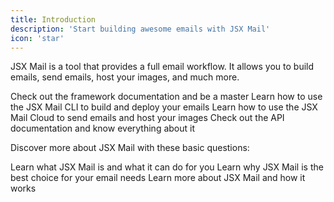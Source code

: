 ```yaml
---
title: Introduction
description: 'Start building awesome emails with JSX Mail'
icon: 'star'
---
```


JSX Mail is a tool that provides a full email workflow. It allows you to build emails, send emails, host your images, and much more.

<CardGroup cols={2}>
  <Card
    title="The framework"
    icon="code"
    href="/framework/learning/getting-started"
  >
    Check out the framework documentation and be a master
  </Card>
  <Card title="CLI" icon="terminal" href="/cli">
    Learn how to use the JSX Mail CLI to build and deploy your emails
  </Card>
  <Card title="Cloud" icon="cloud" href="/cloud">
    Learn how to use the JSX Mail Cloud to send emails and host your images
  </Card>
  <Card title="API" icon="code-branch" href="/api-reference">
    Check out the API documentation and know everything about it
  </Card>
</CardGroup>

Discover more about JSX Mail with these basic questions:

<CardGroup cols={2}>
  <Card
    title="What is JSX Mail?"
    icon="circle-question"
    href="/what-is-jsx-mail"
  >
    Learn what JSX Mail is and what it can do for you
  </Card>
  <Card
    title="Why JSX Mail?"
    icon="person-circle-question"
    href="/why-jsx-mail"
  >
    Learn why JSX Mail is the best choice for your email needs
  </Card>
  <Card title="FAQ" icon="question" href="/faq">
    Learn more about JSX Mail and how it works
  </Card>
</CardGroup>
